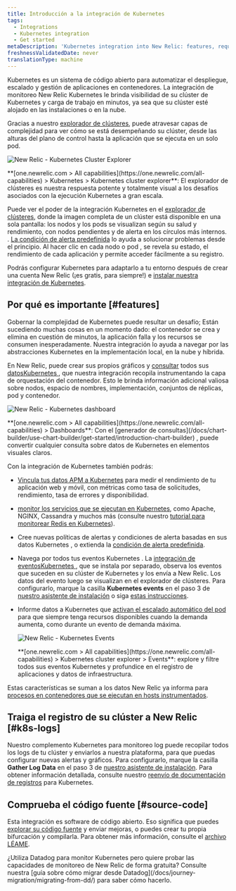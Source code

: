 ```yaml
---
title: Introducción a la integración de Kubernetes
tags:
  - Integrations
  - Kubernetes integration
  - Get started
metaDescription: 'Kubernetes integration into New Relic: features, requirements, and getting started.'
freshnessValidatedDate: never
translationType: machine
---
```





Kubernetes es un sistema de código abierto para automatizar el despliegue, escalado y gestión de aplicaciones en contenedores. La integración de monitoreo New Relic Kubernetes le brinda visibilidad de su clúster de Kubernetes y carga de trabajo en minutos, ya sea que su clúster esté alojado en las instalaciones o en la nube.

Gracias a nuestro [explorador de clústeres](/docs/integrations/kubernetes-integration/cluster-explorer/kubernetes-cluster-explorer), puede atravesar capas de complejidad para ver cómo se está desempeñando su clúster, desde las alturas del plano de control hasta la aplicación que se ejecuta en un solo pod.

<img
  title="New Relic - Kubernetes Cluster Explorer"
  alt="New Relic - Kubernetes Cluster Explorer"
  src={kubernetesClusterExplorer}
/>

<figcaption>
  <DoNotTranslate>**[one.newrelic.com > All capabilities](https://one.newrelic.com/all-capabilities) > Kubernetes > Kubernetes cluster explorer**</DoNotTranslate>: El explorador de clústeres es nuestra respuesta potente y totalmente visual a los desafíos asociados con la ejecución Kubernetes a gran escala.
</figcaption>

Puede ver el poder de la integración Kubernetes en el [explorador de clústeres](/docs/integrations/kubernetes-integration/cluster-explorer/kubernetes-cluster-explorer), donde la imagen completa de un clúster está disponible en una sola pantalla: los nodos y los pods se visualizan según su salud y rendimiento, con nodos pendientes y de alerta en los círculos más internos. . [La condición de alerta predefinida](/docs/integrations/kubernetes-integration/kubernetes-events/kubernetes-integration-predefined-alert-policy) lo ayuda a solucionar problemas desde el principio. Al hacer clic en cada nodo o pod , se revela su estado, el rendimiento de cada aplicación y permite acceder fácilmente a su registro.

Podrás configurar Kubernetes para adaptarlo a tu entorno después de crear una cuenta New Relic (¡es gratis, para siempre!) e [instalar nuestra integración de Kubernetes](/docs/kubernetes-pixie/kubernetes-integration/installation/kubernetes-integration-install-configure/).

<InlineSignup/>

## Por qué es importante [#features]

Gobernar la complejidad de Kubernetes puede resultar un desafío; Están sucediendo muchas cosas en un momento dado: el contenedor se crea y elimina en cuestión de minutos, la aplicación falla y los recursos se consumen inesperadamente. Nuestra integración lo ayuda a navegar por las abstracciones Kubernetes en la implementación local, en la nube y híbrida.

En New Relic, puede crear sus propios gráficos y [consultar](/docs/using-new-relic/data/understand-data/query-new-relic-data) todos sus [datosKubernetes ](/docs/integrations/kubernetes-integration/understand-use-data/find-use-your-kubernetes-data), que nuestra integración recopila instrumentando la capa de orquestación del contenedor. Esto le brinda información adicional valiosa sobre nodos, espacio de nombres, implementación, conjuntos de réplicas, pod y contenedor.

<img
  title="New Relic - Kubernetes dashboard"
  alt="New Relic - Kubernetes dashboard"
  src={kubernetesDashboard}
/>

<figcaption>
  <DoNotTranslate>**[one.newrelic.com > All capabilities](https://one.newrelic.com/all-capabilities) > Dashboards**</DoNotTranslate>: Con el [generador de consultas](/docs/chart-builder/use-chart-builder/get-started/introduction-chart-builder) , puede convertir cualquier consulta sobre datos de Kubernetes en elementos visuales claros.
</figcaption>

Con la integración de Kubernetes también podrás:

* [Vincula tus datos APM a Kubernetes](/docs/integrations/kubernetes-integration/link-your-applications/link-your-applications-kubernetes) para medir el rendimiento de tu aplicación web y móvil, con métricas como tasa de solicitudes, rendimiento, tasa de errores y disponibilidad.

* [monitor los servicios que se ejecutan en Kubernetes](/docs/integrations/kubernetes-integration/link-apps-services/monitor-services-running-kubernetes), como Apache, NGINX, Cassandra y muchos más (consulte nuestro [tutorial para monitorear Redis en Kubernetes](/docs/integrations/kubernetes-integration/link-apps-services/tutorial-monitor-redis-running-kubernetes)).

* Cree nuevas políticas de alertas y condiciones de alerta basadas en sus datos Kubernetes , o extienda la [condición de alerta predefinida](/docs/integrations/kubernetes-integration/kubernetes-events/kubernetes-integration-predefined-alert-policy).

* Navega por todos tus eventos Kubernetes . La [integración de eventosKubernetes ](/docs/integrations/kubernetes-integration/kubernetes-events/install-kubernetes-events-integration), que se instala por separado, observa los eventos que suceden en su clúster de Kubernetes y los envía a New Relic. Los datos del evento luego se visualizan en el explorador de clústeres. Para configurarlo, marque la casilla <DoNotTranslate>**Kubernetes events**</DoNotTranslate> en el paso 3 de [nuestro asistente de instalación](/docs/integrations/kubernetes-integration/installation/kubernetes-installation-configuration#install-wizard) o siga [estas instrucciones](/docs/integrations/kubernetes-integration/kubernetes-events/install-kubernetes-events-integration#install).

* Informe datos a Kubernetes que [activan el escalado automático del pod](/docs/journey-demand/autoscale-your-infra) para que siempre tenga recursos disponibles cuando la demanda aumenta, como durante un evento de demanda máxima.

  <img
    title="New Relic - Kubernetes Events"
    alt="New Relic - Kubernetes Events"
    src={kubernetesEvents}
  />

  <figcaption>
    <DoNotTranslate>**[one.newrelic.com > All capabilities](https://one.newrelic.com/all-capabilities) > Kubernetes cluster explorer > Events**</DoNotTranslate>: explore y filtre todos sus eventos Kubernetes y profundice en el registro de aplicaciones y datos de infraestructura.
  </figcaption>

Estas características se suman a los datos New Relic ya informa para [procesos en contenedores que se ejecutan en hosts instrumentados](/docs/infrastructure/new-relic-infrastructure/data-instrumentation/docker-instrumentation-infrastructure).

## Traiga el registro de su clúster a New Relic [#k8s-logs]

Nuestro complemento Kubernetes para monitoreo log puede recopilar todos los logs de tu clúster y enviarlos a nuestra plataforma, para que puedas configurar nuevas alertas y gráficos. Para configurarlo, marque la casilla <DoNotTranslate>**Gather Log Data**</DoNotTranslate> en el paso 3 de [nuestro asistente de instalación](/docs/integrations/kubernetes-integration/installation/kubernetes-installation-configuration#install-wizard). Para obtener información detallada, consulte nuestro [reenvío de documentación de registros](/docs/logs/forward-logs/kubernetes-plugin-log-forwarding/) para Kubernetes.

## Comprueba el código fuente [#source-code]

Esta integración es software de código abierto. Eso significa que puedes [explorar su código fuente](https://github.com/newrelic/nri-kubernetes) y enviar mejoras, o puedes crear tu propia bifurcación y compilarla. Para obtener más información, consulte el [archivo LÉAME](https://github.com/newrelic/nri-kubernetes/blob/main/README.md).

<Callout variant="tip">
  ¿Utiliza Datadog para monitor Kubernetes pero quiere probar las capacidades de monitoreo de New Relic de forma gratuita? Consulte nuestra [guía sobre cómo migrar desde Datadog](/docs/journey-migration/migrating-from-dd/) para saber cómo hacerlo.
</Callout>